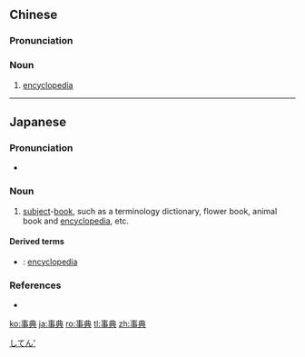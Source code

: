==Chinese==
{{zh-forms}}

===Pronunciation===
{{zh-pron
|m=shìdiǎn
|c=si6 din2
|cat=n
}}

===Noun===
{{zh-noun}}

# [[encyclopedia]]

----

==Japanese==
{{ja-kanjitab|じ|てん|yomi=o}}

===Pronunciation===
{{ja-pron|じてん|acc=h|acc_ref=DJR,NHK,SMK5|y=go}}
* {{homophone|辞典|字典|sort=してん'|lang=ja}}

===Noun===
{{ja-noun|じてん}}

# {{lb|ja|literally|sort=してん'}} [[subject]]-[[book]], such as a terminology dictionary, flower book, animal book and [[encyclopedia]], etc.

====Derived terms====
* {{ja-r|百科事典|ひゃっか じてん}}: [[encyclopedia]]

===References===
<references/>
* {{R:Shogakukan}}
[[Category:ja:Dictionaries|してん']]
[[ko:事典]]
[[ja:事典]]
[[ro:事典]]
[[tl:事典]]
[[zh:事典]]